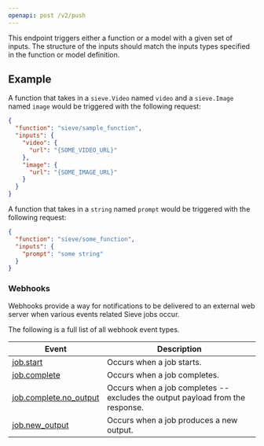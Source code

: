 ```yaml
---
openapi: post /v2/push
---
```



This endpoint triggers either a function or a model with a given set of inputs. The structure of the inputs should match the inputs types specified in the function or model definition.

## Example
A function that takes in a `sieve.Video` named `video` and a `sieve.Image` named `image` would be triggered with the following request:
```json
{
  "function": "sieve/sample_function",
  "inputs": {
    "video": {
      "url": "{SOME_VIDEO_URL}"
    },
    "image": {
      "url": "{SOME_IMAGE_URL}"
    }
  }
}
```

A function that takes in a `string` named `prompt` would be triggered with the following request:
```json
{
  "function": "sieve/some_function",
  "inputs": {
    "prompt": "some string"
  }
}
```

### Webhooks

Webhooks provide a way for notifications to be delivered to an external web server when various events related Sieve jobs occur.

The following is a full list of all webhook event types.

| Event                                                                             | Description                                                                   |
|-----------------------------------------------------------------------------------|-------------------------------------------------------------------------------|
| [job.start](/reference-v2/api/models/job_start_webhook)                           | Occurs when a job starts.                                                     |
| [job.complete](/reference-v2/api/models/job_complete_webhook)                     | Occurs when a job completes.                                                  |
| [job.complete.no_output](/reference-v2/api/models/job_complete_no_output_webhook) | Occurs when a job completes -- excludes the output payload from the response. |
| [job.new_output](/reference-v2/api/models/job_new_output_webhook)                 | Occurs when a job produces a new output.                                      |

